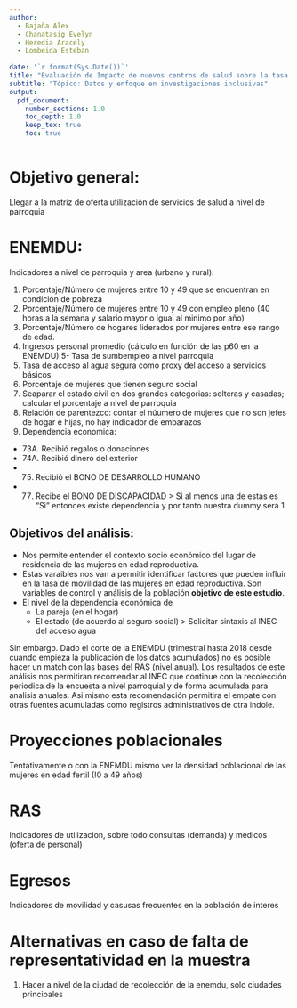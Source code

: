 ```yaml
---
author: 
  - Bajaña Alex
  - Chanatasig Evelyn
  - Heredia Aracely
  - Lombeida Esteban 
  
date: '`r format(Sys.Date())`'
title: "Evaluación de Impacto de nuevos centros de salud sobre la tasa de movilidad para mujeres en edad reproductiva."
subtitle: "Tópico: Datos y enfoque en investigaciones inclusivas"
output:
  pdf_document:
    number_sections: 1.0
    toc_depth: 1.0
    keep_tex: true
    toc: true
---
```


# Objetivo general: 

Llegar a la matriz de oferta utilización de servicios de salud a nivel de parroquia

# ENEMDU:

Indicadores a nivel de parroquia y area (urbano y rural):

1. Porcentaje/Número de mujeres entre 10 y 49 que se encuentran en condición  de pobreza
2. Porcentaje/Número de mujeres entre 10 y 49 con empleo pleno (40 horas a la semana y salario mayor o igual al minimo por año)
3. Porcentaje/Número de hogares liderados por mujeres entre ese rango de edad.
4. Ingresos personal promedio (cálculo en función de las p60 en la ENEMDU) 
5- Tasa de sumbempleo a nivel parroquia
6. Tasa de acceso al agua segura como proxy del acceso a servicios básicos
7. Porcentaje de mujeres que tienen seguro social
8. Seaparar el estado civil en dos grandes categorias: solteras y casadas; calcular el porcentaje a nivel de parroquia
9. Relación de parentezco: contar el núumero de mujeres que no son jefes de hogar e hijas, no hay indicador de embarazos
10. Dependencia economica:
  - 73A. Recibió regalos o donaciones
  - 74A. Recibió dinero del exterior
  - 75. Recibió el BONO DE DESARROLLO HUMANO
  - 77. Recibe el BONO DE DISCAPACIDAD
> Si al menos una de estas es "Si" entonces existe dependencia y por tanto nuestra dummy será 1


## Objetivos del análisis:

- Nos permite entender el contexto socio económico del lugar de residencia de las mujeres en edad reproductiva. 
- Estas varaibles nos van a permitir identificar factores que pueden influir en la tasa de movilidad de las mujeres en edad reproductiva. Son variables de control y análisis de la población **objetivo de este estudio**. 
- El nivel de la dependencia económica de
  - La pareja (en el hogar)
  - El estado (de acuerdo al seguro social)
> Solicitar sintaxis al INEC del acceso agua

Sin embargo. Dado el corte de la ENEMDU (trimestral hasta 2018 desde cuando empieza la publicación de los datos acumulados) no es posible hacer un match con las bases del RAS (nivel anual). Los resultados de este análisis nos permitiran recomendar al INEC que continue con la recolección periodica de la encuesta a nivel parroquial y de forma acumulada para analisis anuales. Asi mismo esta recomendación permitira el empate con otras fuentes acumuladas como registros administrativos de otra indole.  

# Proyecciones poblacionales

Tentativamente o con la ENEMDU mismo ver la densidad poblacional de las mujeres en edad fertil (!0 a 49 años)

# RAS 

Indicadores de utilizacion, sobre todo consultas (demanda) y medicos (oferta de personal)


# Egresos

Indicadores de movilidad y casusas frecuentes en la población de interes


# Alternativas en caso de falta de representatividad en la muestra
 
 1.  Hacer a nivel de la ciudad de recolección de la enemdu, solo ciudades principales
